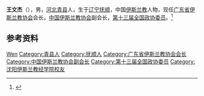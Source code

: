{{Otheruses|other=名为王文杰的其他人物|王文杰}}

'''王文杰'''（{{bd|1965年|5月|}}），男，[[河北|河北]][[青县|青县]]人，生于[[辽宁|辽宁]][[抚顺|抚顺]]，中国[[伊斯兰教|伊斯兰教]]人物，现任[[广东省伊斯兰教协会|广东省伊斯兰教协会]]会长，[[中国伊斯兰教协会|中国伊斯兰教协会]]副会长，[[第十三届全国政协委员|第十三届全国政协委员]]。<ref>{{Cite web|title=广州市伊斯兰教协会会长王文杰阿訇|url=http://www.gzislam.com/nd.jsp?id=510|accessdate=2020-12-07|work=广州市伊斯兰教协会|archive-date=2020-12-07|archive-url=https://web.archive.org/web/20201207163747/http://www.gzislam.com/nd.jsp?id=510|dead-url=no}}</ref>

== 参考资料 ==
{{reflist}}

{{中国人物小作品}}
{{Navboxes
| title  = 王文杰在[[中国伊斯兰教协会|中国伊斯兰教协会]]的职务
| list1  =
{{中国伊斯兰教协会第十届委员会}}
}}

{{Authority control}}
{{DEFAULTSORT:Wang王}}
[[Category:王姓|Wen]]
[[Category:青县人|Category:青县人]]
[[Category:抚顺人|Category:抚顺人]]
[[Category:广东省伊斯兰教协会会长|Category:广东省伊斯兰教协会会长]]
[[Category:中国伊斯兰教协会副会长|Category:中国伊斯兰教协会副会长]]
[[Category:第十三届全国政协委员|Category:第十三届全国政协委员]]
[[Category:沈阳伊斯兰教经学院校友|Category:沈阳伊斯兰教经学院校友]]
